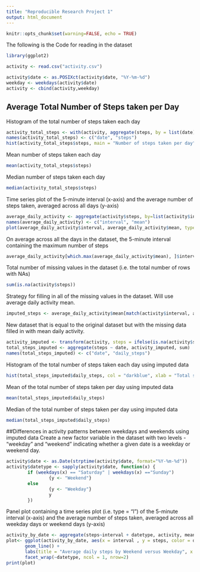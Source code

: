 ---
title: "Reproducible Research Project 1"
output: html_document
---

```{r global_options, include=FALSE}
knitr::opts_chunk$set(warning=FALSE, echo = TRUE)
```
The following is the Code for reading in the dataset
```{R}
library(ggplot2)

activity <- read.csv("activity.csv")

activity$date <- as.POSIXct(activity$date, "%Y-%m-%d")
weekday <- weekdays(activity$date)
activity <- cbind(activity,weekday)
```
## Average Total Number of Steps taken per Day
Histogram of the total number of steps taken each day

```{R}
activity_total_steps <- with(activity, aggregate(steps, by = list(date), FUN = sum, na.rm = TRUE))
names(activity_total_steps) <- c("date", "steps")
hist(activity_total_steps$steps, main = "Number of steps taken per day", xlab = "Total steps taken per day", col = "blue", ylim = c(0,20), breaks = seq(0,25000, by=2500))
```
Mean number of steps taken each day
```{R}
mean(activity_total_steps$steps)
```
Median number of steps taken each day
```{R}
median(activity_total_steps$steps)
```
Time series plot of the 5-minute interval (x-axis) and the average number of steps taken, averaged across all days (y-axis)
```{R}
average_daily_activity <- aggregate(activity$steps, by=list(activity$interval), FUN=mean, na.rm=TRUE)
names(average_daily_activity) <- c("interval", "mean")
plot(average_daily_activity$interval, average_daily_activity$mean, type = "l", col="darkblue", lwd = 2, xlab="Interval", ylab="Average number of steps", main="Average number of steps per day by interval")
```
On average across all the days in the dataset, the 5-minute interval containing the maximum number of steps
```{R}
average_daily_activity[which.max(average_daily_activity$mean), ]$interval
```

Total number of missing values in the dataset (i.e. the total number of rows with NAs)
```{R}
sum(is.na(activity$steps))
```

Strategy for filling in all of the missing values in the dataset. Will use average daily activity mean.
```{R}
imputed_steps <- average_daily_activity$mean[match(activity$interval, average_daily_activity$interval)]
```
New dataset that is equal to the original dataset but with the missing data filled in with mean
daily activity.
```{R}
activity_imputed <- transform(activity, steps = ifelse(is.na(activity$steps), yes = imputed_steps, no = activity$steps))
total_steps_imputed <- aggregate(steps ~ date, activity_imputed, sum)
names(total_steps_imputed) <- c("date", "daily_steps")
```
Histogram of the total number of steps taken each day using imputed data
```{R}
hist(total_steps_imputed$daily_steps, col = "darkblue", xlab = "Total steps per day", ylim = c(0,30), main = "Total number of steps taken each day", breaks = seq(0,25000,by=2500))
```

Mean of the total number of steps taken per day using imputed data
```{R}
mean(total_steps_imputed$daily_steps)
```

Median of the total number of steps taken per day using imputed data
```{R}
median(total_steps_imputed$daily_steps)
```
##Differences in activity patterns between weekdays and weekends using imputed data
Create a new factor variable in the dataset with two levels - "weekday" and "weekend" indicating whether a given date is a weekday or weekend day.
```{R}
activity$date <- as.Date(strptime(activity$date, format="%Y-%m-%d"))
activity$datetype <- sapply(activity$date, function(x) {
        if (weekdays(x) == "Saturday" | weekdays(x) =="Sunday") 
                {y <- "Weekend"} 
        else 
                {y <- "Weekday"}
                y
        }) 
```
Panel plot containing a time series plot (i.e. type = "l") of the 5-minute interval (x-axis) and the average number of steps taken, averaged across all weekday days or weekend days (y-axis)
```{R}
activity_by_date <- aggregate(steps~interval + datetype, activity, mean, na.rm = TRUE)
plot<- ggplot(activity_by_date, aes(x = interval , y = steps, color = datetype)) +
       geom_line() +
       labs(title = "Average daily steps by Weekend versus Weekday", x = "Interval", y = "Average number of steps") +
       facet_wrap(~datetype, ncol = 1, nrow=2)
print(plot)
```



